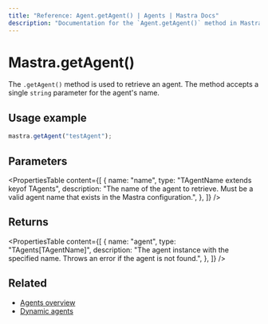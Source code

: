 ```yaml
---
title: "Reference: Agent.getAgent() | Agents | Mastra Docs"
description: "Documentation for the `Agent.getAgent()` method in Mastra, which retrieves an agent by name."
---
```


# Mastra.getAgent()

The `.getAgent()` method is used to retrieve an agent. The method accepts a single `string` parameter for the agent's name.

## Usage example

```typescript copy
mastra.getAgent("testAgent");
```

## Parameters

<PropertiesTable
  content={[
    {
      name: "name",
      type: "TAgentName extends keyof TAgents",
      description: "The name of the agent to retrieve. Must be a valid agent name that exists in the Mastra configuration.",
    },
  ]}
/>

## Returns

<PropertiesTable
  content={[
    {
      name: "agent",
      type: "TAgents[TAgentName]",
      description: "The agent instance with the specified name. Throws an error if the agent is not found.",
    },
  ]}
/>

## Related

- [Agents overview](../../docs/agents/overview.mdx)
- [Dynamic agents](../../docs/agents/dynamic-agents.mdx)
